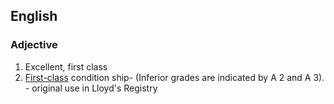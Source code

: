 {{see|a1|A-1}}
==English==

===Adjective===
{{en-adj|-}}
#Excellent, first class
#[[first-class|First-class]] condition ship- (Inferior grades are indicated by A 2 and A 3). - original use in Lloyd's Registry

{{wikipedia|A1}}